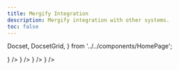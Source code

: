 ```yaml
---
title: Mergify Integration
description: Mergify integration with other systems.
toc: false
---
```


  Docset,
  DocsetGrid,
} from '../../components/HomePage';

<DocsetGrid>
  <Docset
    title="GitHub Actions"
    description="Learn how Mergify integrates with GitHub Actions."
    path="gha"
    icon={<VscGithubAction/>}
  />
  <Docset
    title="Jenkins"
    description="Learn how Mergify integrates with Jenkins."
    path="ci"
    icon={<FaJenkins/>}
  />
  <Docset
    title="Datadog"
    description="Monitor your merge queues with Mergify Datadog integration."
    path="datadog"
    icon={<SiDatadog/>}
  />
  <Docset
    title="Snyk"
    description="Streamline your dependency management."
    path="snyk"
    icon={<SiSnyk/>}
  />
</DocsetGrid>

